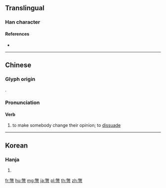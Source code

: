 ==Translingual==

===Han character===
{{Han char|rn=57|rad=弓|as=12|sn=15|four=97727|canj=FKN|ids=⿱敝弓}}

====References====
* {{Han ref|kx=0360.390|dkj=09859|hdz=21002.070|uh=5F46}}

----

==Chinese==
{{zh-forms|s=别|t2=別}}

===Glyph origin===
{{Han etym}}
{{Han compound|敝|弓|c1=p|c2=s|t2=bow|ls=psc}}.

===Pronunciation===
{{zh-pron
|m=biè
|c=bit3
|mc=y
|oc=y
|cat=v
}}

====Verb====
{{zh-verb}}

# to make somebody change their opinion; to [[dissuade]]

----

==Korean==

===Hanja===
{{ko-hanja|hangeul=별|eumhun=|rv=byeol|mr=pyŏl|y=pyel}}

# {{defn|lang=ko|sort=弓12}}

[[fr:彆]]
[[hu:彆]]
[[mg:彆]]
[[ja:彆]]
[[pl:彆]]
[[th:彆]]
[[zh:彆]]